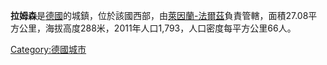 {{Location map|Germany|width=200|caption=在德國的位置}}
'''拉姆森'''是[[德國|德國]]的城鎮，位於該國西部，由[[萊因蘭-法爾茲|萊因蘭-法爾茲]]負責管轄，面積27.08平方公里，海拔高度288米，2011年人口1,793，人口密度每平方公里66人。

{{Authority control}}
{{Germany-geo-stub}}
[[Category:德國城市|Category:德國城市]]